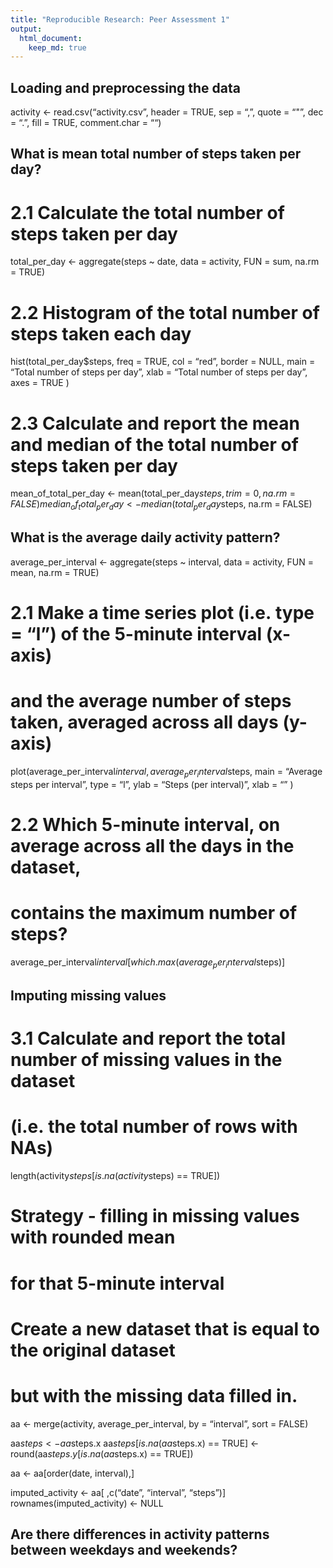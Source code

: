 ```yaml
---
title: "Reproducible Research: Peer Assessment 1"
output: 
  html_document:
    keep_md: true
---
```



## Loading and preprocessing the data

activity <- read.csv("activity.csv", header = TRUE, sep = ",", quote = "\"",
                     dec = ".", fill = TRUE, comment.char = "")


## What is mean total number of steps taken per day?

# 2.1 Calculate the total number of steps taken per day
total_per_day <- aggregate(steps ~  date, data = activity,
                           FUN = sum, na.rm = TRUE)
                           
# 2.2 Histogram of the total number of steps taken each day
hist(total_per_day$steps, freq = TRUE,  col = "red", border = NULL,
     main = "Total number of steps per day",
     xlab = "Total number of steps per day",
     axes = TRUE
)

# 2.3 Calculate and report the mean and median of the total number of steps taken per day
mean_of_total_per_day <-  mean(total_per_day$steps, trim = 0, na.rm = FALSE)
median_of_total_per_day <- median(total_per_day$steps, na.rm = FALSE)


## What is the average daily activity pattern?

average_per_interval <- aggregate(steps ~  interval, data = activity,
                           FUN = mean, na.rm = TRUE)

# 2.1 Make a time series plot (i.e. type = "l") of the 5-minute interval (x-axis)
#     and the average number of steps taken, averaged across all days (y-axis)

plot(average_per_interval$interval, average_per_interval$steps,
     main = "Average steps per interval",
     type = "l",
     ylab = "Steps (per interval)",
     xlab = ""
)

# 2.2 Which 5-minute interval, on average across all the days in the dataset,
#     contains the maximum number of steps?

average_per_interval$interval[which.max(average_per_interval$steps)]


## Imputing missing values

# 3.1 Calculate and report the total number of missing values in the dataset
#     (i.e. the total number of rows with NAs)
length(activity$steps[is.na(activity$steps) == TRUE])

# Strategy - filling in missing values with rounded mean 
#            for that 5-minute interval

# Create a new dataset that is equal to the original dataset
# but with the missing data filled in.

aa <- merge(activity, average_per_interval, by = "interval", sort = FALSE)

aa$steps <- aa$steps.x
aa$steps[is.na(aa$steps.x) == TRUE] <-
    round(aa$steps.y[is.na(aa$steps.x) == TRUE])

aa <- aa[order(date, interval),]

imputed_activity <- aa[ ,c("date", "interval", "steps")]
rownames(imputed_activity) <- NULL


## Are there differences in activity patterns between weekdays and weekends?
